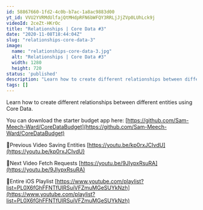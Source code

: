 ```yaml
---
id: 58867660-1fd2-4c0b-b7ac-1a8ac9883d00
yt_id: VVU2YVRMdUlfajQtMHdpRFN6bWFQY3RRLjJjZVp0LUhLck9j
videoId: 2ceZt-HKrOc
title: "Relationships | Core Data #3"
date: "2020-11-08T18:44:04Z"
slug: "relationships-core-data-3"
image: 
  name: "relationships-core-data-3.jpg"
  alt: "Relationships | Core Data #3"
  width: 1280
  height: 720
status: 'published'
description: "Learn how to create different relationships between different entities using Core Data."
tags: []
---
```


Learn how to create different relationships between different entities using Core Data.

You can download the starter budget app here: [https://github.com/Sam-Meech-Ward/CoreDataBudget](https://github.com/Sam-Meech-Ward/CoreDataBudget)

🔗Previous Video
Saving Entities [https://youtu.be/kp0rxJCIvdU](https://youtu.be/kp0rxJCIvdU)

🔗Next Video
Fetch Requests [https://youtu.be/9JIypxRsuRA](https://youtu.be/9JIypxRsuRA)

🔗Entire iOS Playlist 
[https://www.youtube.com/playlist?list=PL0X6fGhFFNTfUIRSuiVFZmuMGeSUYkNzh](https://www.youtube.com/playlist?list=PL0X6fGhFFNTfUIRSuiVFZmuMGeSUYkNzh)


